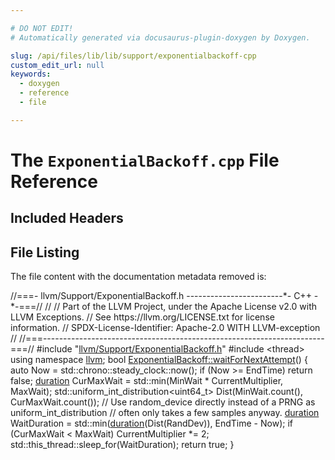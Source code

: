 ```yaml
---

# DO NOT EDIT!
# Automatically generated via docusaurus-plugin-doxygen by Doxygen.

slug: /api/files/lib/lib/support/exponentialbackoff-cpp
custom_edit_url: null
keywords:
  - doxygen
  - reference
  - file

---
```





# The `ExponentialBackoff.cpp` File Reference

<DoxygenPage pluginConfig={pluginConfig}>



## Included Headers

<IncludesList>
<IncludesListItem
  filePath="llvm/Support/ExponentialBackoff.h"
  permalink="/docs/api/files/include/include/llvm/include/llvm/support/exponentialbackoff-h"
  isLocal="true" />
<IncludesListItem
  filePath="thread"
  permalink=""
  isLocal="false" />
</IncludesList>


## File Listing

The file content with the documentation metadata removed is:

<ProgramListing>

<Link id="l00001" /><CodeLine lineNumber="1"><Highlight kind="comment">//===- llvm/Support/ExponentialBackoff.h ------------------------&#42;- C++ -&#42;-===//</Highlight><Highlight kind="normal"></Highlight></CodeLine>
<Link id="l00002" /><CodeLine lineNumber="2"><Highlight kind="normal"></Highlight><Highlight kind="comment">//</Highlight><Highlight kind="normal"></Highlight></CodeLine>
<Link id="l00003" /><CodeLine lineNumber="3"><Highlight kind="normal"></Highlight><Highlight kind="comment">// Part of the LLVM Project, under the Apache License v2.0 with LLVM Exceptions.</Highlight><Highlight kind="normal"></Highlight></CodeLine>
<Link id="l00004" /><CodeLine lineNumber="4"><Highlight kind="normal"></Highlight><Highlight kind="comment">// See https://llvm.org/LICENSE.txt for license information.</Highlight><Highlight kind="normal"></Highlight></CodeLine>
<Link id="l00005" /><CodeLine lineNumber="5"><Highlight kind="normal"></Highlight><Highlight kind="comment">// SPDX-License-Identifier: Apache-2.0 WITH LLVM-exception</Highlight><Highlight kind="normal"></Highlight></CodeLine>
<Link id="l00006" /><CodeLine lineNumber="6"><Highlight kind="normal"></Highlight><Highlight kind="comment">//</Highlight><Highlight kind="normal"></Highlight></CodeLine>
<Link id="l00007" /><CodeLine lineNumber="7"><Highlight kind="normal"></Highlight><Highlight kind="comment">//===----------------------------------------------------------------------===//</Highlight><Highlight kind="normal"></Highlight></CodeLine>
<Link id="l00008" /><CodeLine lineNumber="8"><Highlight kind="normal"></Highlight></CodeLine>
<Link id="l00009" /><CodeLine lineNumber="9"><Highlight kind="normal"></Highlight><Highlight kind="preprocessor">#include &quot;<a href="/docs/api/files/include/include/llvm/include/llvm/support/exponentialbackoff-h">llvm/Support/ExponentialBackoff.h</a>&quot;</Highlight><Highlight kind="normal"></Highlight></CodeLine>
<Link id="l00010" /><CodeLine lineNumber="10"><Highlight kind="normal"></Highlight><Highlight kind="preprocessor">#include &lt;thread&gt;</Highlight><Highlight kind="normal"></Highlight></CodeLine>
<Link id="l00011" /><CodeLine lineNumber="11"><Highlight kind="normal"></Highlight></CodeLine>
<Link id="l00012" /><CodeLine lineNumber="12"><Highlight kind="normal"></Highlight><Highlight kind="keyword">using namespace </Highlight><Highlight kind="normal"><a href="/docs/api/namespaces/llvm">llvm</a>;</Highlight></CodeLine>
<Link id="l00013" /><CodeLine lineNumber="13"><Highlight kind="normal"></Highlight></CodeLine>
<Link id="l00014" /><CodeLine lineNumber="14" lineLink="/docs/api/classes/llvm/exponentialbackoff/#a2e8404047337057e4fff7e416f28ce3b"><Highlight kind="normal"></Highlight><Highlight kind="keywordtype">bool</Highlight><Highlight kind="normal"> <a href="/docs/api/classes/llvm/exponentialbackoff/#a2e8404047337057e4fff7e416f28ce3b">ExponentialBackoff::waitForNextAttempt</a>() &#123;</Highlight></CodeLine>
<Link id="l00015" /><CodeLine lineNumber="15"><Highlight kind="normal">  </Highlight><Highlight kind="keyword">auto</Highlight><Highlight kind="normal"> Now = std::chrono::steady&#95;clock::now();</Highlight></CodeLine>
<Link id="l00016" /><CodeLine lineNumber="16"><Highlight kind="normal">  </Highlight><Highlight kind="keywordflow">if</Highlight><Highlight kind="normal"> (Now &gt;= EndTime)</Highlight></CodeLine>
<Link id="l00017" /><CodeLine lineNumber="17"><Highlight kind="normal">    </Highlight><Highlight kind="keywordflow">return</Highlight><Highlight kind="normal"> </Highlight><Highlight kind="keyword">false</Highlight><Highlight kind="normal">;</Highlight></CodeLine>
<Link id="l00018" /><CodeLine lineNumber="18"><Highlight kind="normal"></Highlight></CodeLine>
<Link id="l00019" /><CodeLine lineNumber="19"><Highlight kind="normal">  <a href="/docs/api/classes/llvm/exponentialbackoff/#a4d2c6943b41cbbf75a554c1b43a92d25">duration</a> CurMaxWait = std::min(MinWait &#42; CurrentMultiplier, MaxWait);</Highlight></CodeLine>
<Link id="l00020" /><CodeLine lineNumber="20"><Highlight kind="normal">  std::uniform&#95;int&#95;distribution&lt;uint64&#95;t&gt; Dist(MinWait.count(),</Highlight></CodeLine>
<Link id="l00021" /><CodeLine lineNumber="21"><Highlight kind="normal">                                               CurMaxWait.count());</Highlight></CodeLine>
<Link id="l00022" /><CodeLine lineNumber="22"><Highlight kind="normal">  </Highlight><Highlight kind="comment">// Use random&#95;device directly instead of a PRNG as uniform&#95;int&#95;distribution</Highlight><Highlight kind="normal"></Highlight></CodeLine>
<Link id="l00023" /><CodeLine lineNumber="23"><Highlight kind="normal">  </Highlight><Highlight kind="comment">// often only takes a few samples anyway.</Highlight><Highlight kind="normal"></Highlight></CodeLine>
<Link id="l00024" /><CodeLine lineNumber="24"><Highlight kind="normal">  <a href="/docs/api/classes/llvm/exponentialbackoff/#a4d2c6943b41cbbf75a554c1b43a92d25">duration</a> WaitDuration = std::min(<a href="/docs/api/classes/llvm/exponentialbackoff/#a4d2c6943b41cbbf75a554c1b43a92d25">duration</a>(Dist(RandDev)), EndTime - Now);</Highlight></CodeLine>
<Link id="l00025" /><CodeLine lineNumber="25"><Highlight kind="normal">  </Highlight><Highlight kind="keywordflow">if</Highlight><Highlight kind="normal"> (CurMaxWait &lt; MaxWait)</Highlight></CodeLine>
<Link id="l00026" /><CodeLine lineNumber="26"><Highlight kind="normal">    CurrentMultiplier &#42;= 2;</Highlight></CodeLine>
<Link id="l00027" /><CodeLine lineNumber="27"><Highlight kind="normal">  std::this&#95;thread::sleep&#95;for(WaitDuration);</Highlight></CodeLine>
<Link id="l00028" /><CodeLine lineNumber="28"><Highlight kind="normal">  </Highlight><Highlight kind="keywordflow">return</Highlight><Highlight kind="normal"> </Highlight><Highlight kind="keyword">true</Highlight><Highlight kind="normal">;</Highlight></CodeLine>
<Link id="l00029" /><CodeLine lineNumber="29"><Highlight kind="normal">&#125;</Highlight></CodeLine>

</ProgramListing>


</DoxygenPage>
